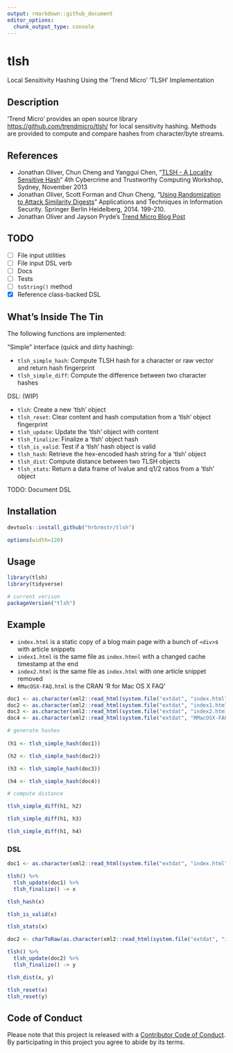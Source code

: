 ```yaml
---
output: rmarkdown::github_document
editor_options: 
  chunk_output_type: console
---
```


# tlsh

Local Sensitivity Hashing Using the 'Trend Micro' 'TLSH' Implementation

## Description

'Trend Micro' provides an open source library <https://github.com/trendmicro/tlsh/> for local sensitivity hashing. Methods are provided to compute and compare hashes from character/byte streams.
   
## References

- Jonathan Oliver, Chun Cheng and Yanggui Chen,
   "[TLSH - A Locality Sensitive Hash](https://github.com/trendmicro/tlsh/blob/master/TLSH_CTC_final.pdf)"
   4th Cybercrime and Trustworthy Computing Workshop, Sydney, November 2013
- Jonathan Oliver, Scott Forman and Chun Cheng,
  "[Using Randomization to Attack Similarity Digests](https://github.com/trendmicro/tlsh/blob/master/Attacking_LSH_and_Sim_Dig.pdf)"
  Applications and Techniques in Information Security. Springer Berlin Heidelberg, 2014. 199-210.
- Jonathan Oliver and Jayson Pryde's
   [Trend Micro Blog Post](http://blog.trendmicro.com/trendlabs-security-intelligence/smart-whitelisting-using-locality-sensitive-hashing/)

## TODO

- [ ] File input utilities
- [ ] File input DSL verb
- [ ] Docs
- [ ] Tests
- [ ] `toString()` method
- [X] Reference class-backed DSL

## What's Inside The Tin

The following functions are implemented:

"Simple" interface (quick and dirty hashing):

- `tlsh_simple_hash`:	Compute TLSH hash for a character or raw vector and return hash fingerprint
- `tlsh_simple_diff`:	Compute the difference between two character hashes

DSL: (WIP)

- `tlsh`:	Create a new 'tlsh' object
- `tlsh_reset`:	Clear content and hash computation from a 'tlsh' object fingerprint
- `tlsh_update`:	Update the 'tlsh' object with content
- `tlsh_finalize`:	Finalize a 'tlsh' object hash
- `tlsh_is_valid`:	Test if a 'tlsh' hash object is valid
- `tlsh_hash`:	Retrieve the hex-encoded hash string for a 'tlsh' object
- `tlsh_dist`:	Compute distance between two TLSH objects
- `tlsh_stats`:	Return a data frame of lvalue and q1/2 ratios from a 'tlsh' object

TODO: Document DSL

## Installation

```r
devtools::install_github("hrbrmstr/tlsh")
```

```r
options(width=120)
```

## Usage

```r
library(tlsh)
library(tidyverse)

# current verison
packageVersion("tlsh")

```

## Example

- `index.html` is a static copy of a blog main page with a bunch of `<div>`s with article snippets
- `index1.html` is the same file as `index.htmnl` with a changed cache timestamp at the end
- `index2.html` is the same file as `index.html` with one article snippet removed
- `RMacOSX-FAQ.html` is the CRAN 'R for Mac OS X FAQ'

```r
doc1 <- as.character(xml2::read_html(system.file("extdat", "index.html", package="tlsh")))
doc2 <- as.character(xml2::read_html(system.file("extdat", "index1.html", package="tlsh")))
doc3 <- as.character(xml2::read_html(system.file("extdat", "index2.html", package="tlsh")))
doc4 <- as.character(xml2::read_html(system.file("extdat", "RMacOSX-FAQ.html", package="tlsh")))

# generate hashes
 
(h1 <- tlsh_simple_hash(doc1))

(h2 <- tlsh_simple_hash(doc2))

(h3 <- tlsh_simple_hash(doc3))

(h4 <- tlsh_simple_hash(doc4))

# compute distance

tlsh_simple_diff(h1, h2)

tlsh_simple_diff(h1, h3)

tlsh_simple_diff(h1, h4)
```

### DSL

```r
doc1 <- as.character(xml2::read_html(system.file("extdat", "index.html", package="tlsh")))

tlsh() %>% 
  tlsh_update(doc1) %>% 
  tlsh_finalize() -> x

tlsh_hash(x)

tlsh_is_valid(x)

tlsh_stats(x)

doc2 <- charToRaw(as.character(xml2::read_html(system.file("extdat", "index1.html", package="tlsh"))))

tlsh() %>% 
  tlsh_update(doc2) %>% 
  tlsh_finalize() -> y

tlsh_dist(x, y)

tlsh_reset(x)
tlsh_reset(y)
```

## Code of Conduct

Please note that this project is released with a [Contributor Code of Conduct](CONDUCT.md). By participating in this project you agree to abide by its terms.
